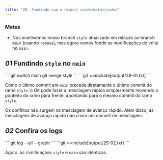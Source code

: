 ```yaml
---
title: "29. Fundindo com o branch <code>main</code>"
---
```


### Metas

- Nós mantivemos nosso branch `style` atualizado em relação ao branch `main` (usando `rebase`), mas agora vamos fundir as modificações de volta no `main`.

## _01_ Fundindo `style` no `main`

<Run>
```
git switch main
git merge style
```
</Run>

<Output>
```git
==include[output/29-01.txt]
```
</Output>

Como o último commit em `main` precede diretamente o último commit do ramo `style`, o Git pode fazer a mesclagem rápida simplesmente movendo o ponteiro do ramo para frente, apontando para o mesmo commit do ramo `style`.

Os conflitos não surgem na mesclagem de avanço rápido. Além disso, as mesclagens de avanço rápido não criam um commit de mesclagem.

## _02_ Confira os logs

<Run>
```
git log --all --graph
```
</Run>

<Output>
```git
==include[output/29-02.txt]
```
</Output>

Agora, as ramificações `style` e `main` são idênticas.

